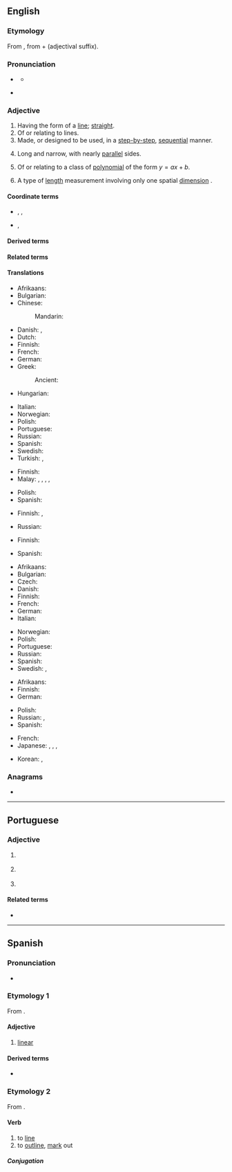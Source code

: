 {{also|Linear|LINEAR|lineär}}
==English==
{{wikipedia}}

===Etymology===
From {{bor|en|la|līneāris}}, from {{m|la|līnea||line}} + {{m|la|-āris}} (adjectival suffix).

===Pronunciation===
* {{a|US}} {{IPA|en|/ˈlɪn.i.ɚ/}}
** {{audio|en|En-us-linear.ogg|Audio (US)}}
* {{a|UK}} {{IPA|en|/ˈlɪn.i.ə/}}

===Adjective===
{{enum|en|constant|quadratic|[[Appendix:English polynomial degrees|polynomial degrees]]}}
{{en-adj}}

# Having the form of a [[line]]; [[straight]].
# Of or relating to lines.
# Made, or designed to be used, in a [[step-by-step]], [[sequential]] manner.
#: {{ux|en|a '''linear''' medium}}
# {{lb|en|botany|of leaves}} Long and narrow, with nearly [[parallel]] sides.
# {{lb|en|mathematics}} Of or relating to a class of [[polynomial]] of the form <math> y = ax + b </math>.
# {{lb|en|physics}} A type of [[length]] measurement involving only one spatial [[dimension]] {{qualifier|as opposed to area or volume}}.
#: {{ux|en|a [[linear meter]]}}

====Coordinate terms====
* {{sense|pertaining to length}} {{l|en|areal}}, {{l|en|spacial}}, {{l|en|spatial}}
* {{sense|one-dimensional unit}} {{l|en|cubic}}, {{l|en|square}}

====Derived terms====
{{col3|en
|curvilinear
|interlineal
|interlinear
|lineal
|supralinear
}}

====Related terms====
{{col3|en
|{{l|en|linear algebra}}
|{{l|en|linear foot}}
|{{l|en|linear meter}}, {{l|en|linear metre}}
}}

====Translations====
{{trans-top|having the form of a line}}
* Afrikaans: {{t|af|lineêr}}
* Bulgarian: {{t|bg|линеен}}
* Chinese:
*: Mandarin: {{t+|cmn|线性|tr=xianxing}}
* Danish: {{t+|da|lige}}, {{t|da|lineær}}
* Dutch: {{t+|nl|lineair}}
* Finnish: {{t+|fi|suoraviivainen}}
* French: {{t+|fr|linéaire}}
* German: {{t+|de|linear}}
* Greek:
*: Ancient: {{t|grc|γραμμικός}}
* Hungarian: {{t|hu|vonalas}}
{{trans-mid}}
* Italian: {{t+|it|lineare}}
* Norwegian: {{t|no|lineær}}
* Polish: {{t+|pl|liniowy|m}}
* Portuguese: {{t+|pt|linear}}
* Russian: {{t+|ru|лине́йный}}
* Spanish: {{t|es|lineal}}
* Swedish: {{t+|sv|linjär}}
* Turkish: {{t+|tr|doğrusal}}, {{t+|tr|lineer}}
{{trans-bottom}}

{{trans-top|of or relating to lines}}
* Finnish: {{t+|fi|suoraviivainen}}
* Malay: {{t|ms|garis}}, {{t|ms|garisan}}, {{t|ms|kegarisan}}, {{t|ms|kegarisanan}}, {{t|ms|linear}}
{{trans-mid}}
* Polish: {{t+|pl|liniowy|m}}
* Spanish: {{t|es|lineal}}
{{trans-bottom}}

{{trans-top|made in a step-by-step manner}}
* Finnish: {{t+|fi|suoraviivainen}}, {{t+|fi|johdonmukainen}}
{{trans-mid}}
* Russian: {{t+|ru|после́довательный}}
{{trans-bottom}}

{{trans-top|botany, of leaves: long and narrow}}
* Finnish: {{t+|fi|tasasoukka}}
{{trans-mid}}
* Spanish: {{t|es|lineal}}
{{trans-bottom}}

{{trans-top|in mathematics, of first-degree polynomial}}
* Afrikaans: {{t|af|lineêr}}
* Bulgarian: {{t|bg|линеен}}
* Czech: {{t+|cs|lineární|m}}
* Danish: {{t|da|lineær}}
* Finnish: {{t+|fi|lineaarinen}}
* French: {{t+|fr|linéaire}}
* German: {{t+|de|linear}}
* Italian: {{t+|it|lineare|m|f}}
{{trans-mid}}
* Norwegian: {{t|no|lineær}}
* Polish: {{t+|pl|liniowy|m}}
* Portuguese: {{t+|pt|linear}}
* Russian: {{t+|ru|лине́йный}}
* Spanish: {{t|es|lineal}}
* Swedish: {{t+|sv|linjär}}, {{t+|sv|lineär}}
{{trans-bottom}}

{{trans-top|physics: involving only one dimension}}
* Afrikaans: {{t|af|lineêr}}
* Finnish: {{t+|fi|lineaarinen}}
* German: {{t+|de|linear}}
{{trans-mid}}
* Polish: {{t+|pl|liniowy|m}}
* Russian: {{t+|ru|линейный}}, {{t+|ru|одномерный}}
* Spanish: {{t+|es|unidimensional}}
{{trans-bottom}}

{{checktrans-top}}
* French: {{qualifier|1,2}} {{t+check|fr|linéaire}}
* Japanese: {{t-check|ja|リニア|tr=rinia}}, {{t+check|ja|リンネル|tr=rinneru}}, {{t-check|ja|線形|tr=senkei 1,2}}, {{t-check|ja|一次|tr=ichiji 2,3}}
{{trans-mid}}
* Korean: {{t+check|ko|선형}} {{q|1,2}}, {{t+check|ko|일차}} {{q|2,3}}
{{trans-bottom}}

===Anagrams===
* {{anagrams|en|a=aeilnr|Arline|Erlian|Irelan|Lanier|aliner|lanier|larine|nailer|renail}}

----

==Portuguese==

===Adjective===
{{pt-adj|linea|r}}

# {{l|en|linear}} {{gloss|having the form of a straight line}}
# {{lb|pt|mathematics}} {{l|en|linear}} {{gloss|being a first-degree polynomial}}
# {{l|en|linear}} {{gloss|made in a step-by-step, logical manner}}

====Related terms====
* {{l|pt|linha}}

----

==Spanish==

===Pronunciation===
* {{es-IPA}}

===Etymology 1===
From {{der|es|la|lineāris}}.

====Adjective====
{{es-adj|pl=lineares}}

# {{lb|es|botany}} [[#English|linear]]

====Derived terms====
* {{l|es|perspectiva linear}}

===Etymology 2===
From {{der|es|la|lineo|lineāre}}.

====Verb====
{{es-verb|line|ar}}

# to [[line]]
# to [[outline]], [[mark]] out

=====Conjugation=====
{{es-conj-ar|line}}